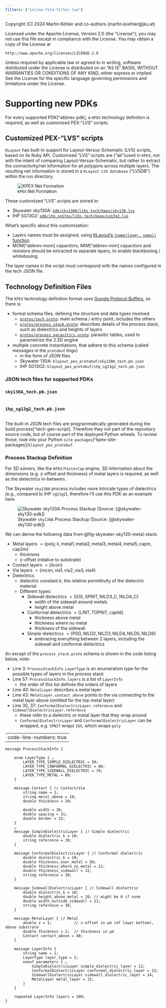 ```yaml
---
filters: ["inline-file-filter.lua"]
---
```


::: {.content-hidden}
Copyright (C) 2024 Martin Köhler and co-authors (martin.koehler@jku.at)

Licensed under the Apache License, Version 2.0 (the "License");
you may not use this file except in compliance with the License.
You may obtain a copy of the License at

    http://www.apache.org/licenses/LICENSE-2.0

Unless required by applicable law or agreed to in writing, software
distributed under the License is distributed on an "AS IS" BASIS,
WITHOUT WARRANTIES OR CONDITIONS OF ANY KIND, either express or implied.
See the License for the specific language governing permissions and
limitations under the License.
:::

# Supporting new PDKs

For every supported PDK[^abbrev-pdk], a `KPEX` technology definition is required, as well as customized PEX-"LVS" scripts.

## Customized PEX-"LVS" scripts

`KLayout` has built-in support for Layout-Versus-Schematic (LVS) scripts, based on its Ruby API.
Customized "LVS" scripts are ("ab")used in `KPEX`, not with the intent of comparing Layout-Versus-Schematic, but rather to extract the connectivity/net information for all polygons across multiple layers.
The resulting net information is stored in a `KLayout LVS Database` ("LVSDB") within the run directory.

![`KPEX` Net Formation](figures/kpex-net-formation.svg)

These customized "LVS" scripts are stored in:

- Skywater sky130A: [`pdk/sky130A/libs.tech/kpex/sky130.lvs`]({{< var urls.repo.kpex >}}/blob/main/pdk/sky130A/libs.tech/kpex/sky130.lvs)
- IHP SG13G2: [`pdk/ihp_sg13gs/libs.tech/kpex/sg13g2.lvs`]({{< var urls.repo.kpex >}}/blob/main/pdk/ihp_sg13g2/libs.tech/kpex/sg13g2.lvs)

What's specific about this customization:

- Layers names must be assigned, using [KLayout's `(name(layer, name))` function](https://www.klayout.de/doc-qt5/about/drc_ref_netter.html#name)
- MOM[^abbrev-mom] capacitors, MIM[^abbrev-mim] capacitors and resistors should be extracted to separate layers, to enable blackboxing / whiteboxing.

The layer names in the script must correspond with the names configured in the tech JSON file.

## Technology Definition Files {#sec-tech-def}

The `KPEX` technology definition format uses [Google Protocol Buffers](https://protobuf.net), so there is:

- formal schema files, defining the structure and data types involved
   - [`protos/tech.proto`]({{< var urls.repo.kpex >}}/blob/main/protos/tech.proto): main schema / entry point, includes the others
   - [`protos/process_stack.proto`]({{< var urls.repo.kpex >}}/blob/main/protos/process_stack.proto): describes details of the process stack, such as dielectrics and heights of layers
   - [`protos/process_parasitics.proto`]({{< var urls.repo.kpex >}}/blob/main/protos/process_parasitics.proto): parasitic tables, used to parametrize the 2.5D engine
- multiple concrete instantiations, that adhere to this schema (called *messages* in the `protobuf` lingo)
   - in the form of JSON files
   - Skywater 130A: `klayout_pex_protobuf/sky130A_tech.pb.json`
   - IHP SG13G2: `klayout_pex_protobuf/ihp_sg13g2_tech.pb.json`


### JSON tech files for supported PDKs

:::: {.content-visible when-format="html"}

::: {.panel-tabset}

### `sky130A_tech.pb.json`

<link rel="stylesheet" href="https://cdn.jsdelivr.net/npm/jquery.json-viewer/json-viewer/jquery.json-viewer.css">
<script src="https://code.jquery.com/jquery-3.6.0.min.js"></script>
<script src="https://cdn.jsdelivr.net/npm/jquery.json-viewer/json-viewer/jquery.json-viewer.js"></script>
<script> // Reusable function to fetch and render JSON  
  function renderJson(jsonData, elementId) {
      $(`#${elementId}`).jsonViewer(jsonData, { rootCollapsable: false, collapsed: true });
  }
</script>

<div>
  <pre id="json-sky130A-tech"></pre>
</div>

<script>
  renderJson(JSON.parse(`
{{file:data/sky130A_tech.pb.json}}
   `), "json-sky130A-tech");
</script>


### `ihp_sg13g2_tech.pb.json`

<div>
  <pre id="json-ihp_sg13g2-tech"></pre>
</div>

<script>
  renderJson(JSON.parse(`
{{file:data/ihp_sg13g2_tech.pb.json}}
   `), "json-ihp_sg13g2-tech");
</script>

:::
:::

::: {.callout-note}
The built-in JSON tech files are programmatically generated during the build process[^tech-gen-script].
Therefore they not part of the repository source code, but of course part of the deployed Python wheels.
To review those, look into your Python `site-packages`[^kpex-site-packages]/`klayout_pex_protobuf`.
:::

### Process Stackup Definition

For 3D solvers, like the `KPEX/FasterCap` engine, 3D information about the dimensions (e.g. z-offset and thickness) of metal layers is required, as well as the dielectrics in-between.

The Skywater `sky130A` process includes more intricate types of dielectrics (e.g., compared to IHP `sg13g2`), therefore I'll use this PDK as an example here.


![Skywater `sky130A` Process Stackup (Source: [@skywater-sky130-pdk])](figures/skywater-sky130-metal_stack.svg){#fig-skywater-sky130-metal-stack}

We can derive the following data from @fig-skywater-sky130-metal-stack:

- Metal layers $= \{\text{poly}, \text{li}, \text{metal1}, \text{metal2}, \text{metal3}, \text{metal4}, \text{metal5}, \text{capm}, \text{cap2m} \}$
   - thickness
   - z-offset (relative to substrate)
- Contact layers $= \{\text{licon}\}$
- Via layers $= \{\text{mcon}, \text{via1}, \text{via2}, \text{via3}, \text{via4}\}$
- Dielectrics
   - dielectric constant $k$, the relative permittivity of the dielectric material
   - Different types:
      - Sidewall dielectrics $= \{\text{IOX}, \text{SPNIT}, \text{NILD3\_C}, \text{NILD4\_C}\}$
         - width of the sidewall around metals
         - height above metal
      - Conformal dielectrics $= \{\text{LINT}, \text{TOPNIT}, \text{capild}\}$
         - thickness above metal
         - thickness where no metal
         - thickness of the sidewall
      - Simple dielectrics $= \{\text{PSG}, \text{NILD2}, \text{NILD3}, \text{NILD4}, \text{NILD5}, \text{NILD6}\}$
         - embracing everything between 2 layers, including the sidewall and conformal dielectrics

An except of the `process_stack.proto` schema is shown in the code listing below, note:

- Line 3: `ProcessStackInfo.LayerType` is an enumeration type for the possible types of layers in the process stack
- Line 57: `ProcessStackInfo.layers` is a list of `LayerInfo`
   - the order of this list defines the orders of layers
- Line 40: `MetalLayer` describes a metal layer
- Line 43: `MetalLayer.contact_above` points to the via connecting to the metal layer above (omitted for the top metal layer)
- Line 30, 37: `ConformalDielectricLayer.reference` and `SidewallDielectricLayer.reference`
   - these refer to a dielectric or metal layer that they wrap around
   - `ConformalDielectricLayer` and `ConformalDielectricLayer` can be wrapped, e.g. `SPNIT` wraps `IOX`, which wraps `poly`

---
code-line-numbers: true
---
```.protobuf
message ProcessStackInfo {

    enum LayerType { …
        LAYER_TYPE_SIMPLE_DIELECTRIC = 50;
        LAYER_TYPE_CONFORMAL_DIELECTRIC = 60;
        LAYER_TYPE_SIDEWALL_DIELECTRIC = 70;
        LAYER_TYPE_METAL = 80;
    }

    message Contact { // Contact/Via
        string name = 1;
        string metal_above = 10;
        double thickness = 20;

        double width = 30;
        double spacing = 31;
        double border = 32;
    } 
    …
    message SimpleDielectricLayer { // Simple dielectric
        double dielectric_k = 10;
        string reference = 30;
    }

    message ConformalDielectricLayer { // Conformal dielectric
        double dielectric_k = 10;
        double thickness_over_metal = 20;
        double thickness_where_no_metal = 21;
        double thickness_sidewall = 22;
        string reference = 30;
    }

    message SidewallDielectricLayer { // Sidewall dielectric
        double dielectric_k = 10;
        double height_above_metal = 20; // might be 0 if none
        double width_outside_sidewall = 21;
        string reference = 30;
    }

    message MetalLayer { // Metal
        double z = 1;          // z-offset in µm (of layer bottom), above substrate
        double thickness = 2;  // thickness in µm
        Contact contact_above = 40;
    }

    message LayerInfo {
        string name = 1;
        LayerType layer_type = 2;
        oneof parameters { …
            SimpleDielectricLayer simple_dielectric_layer = 12;
            ConformalDielectricLayer conformal_dielectric_layer = 13;
            SidewallDielectricLayer sidewall_dielectric_layer = 14;
            MetalLayer metal_layer = 15;
        }
    }

    repeated LayerInfo layers = 100;
}
```

